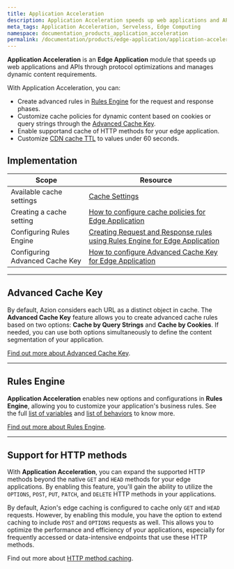 ```yaml
---
title: Application Acceleration
description: Application Acceleration speeds up web applications and APIs through protocol optimizations and manages dynamic content requirements.
meta_tags: Application Acceleration, Serveless, Edge Computing
namespace: documentation_products_application_acceleration
permalink: /documentation/products/edge-application/application-acceleration/
---
```


**Application Acceleration** is an **Edge Application** module that speeds up web applications and APIs through protocol optimizations and manages dynamic content requirements.

With Application Acceleration, you can:

- Create advanced rules in [Rules Engine](/en/documentation/products/edge-application/rules-engine/) for the request and response phases.
- Customize cache policies for dynamic content based on cookies or query strings through the [Advanced Cache Key](/en/documentation/products/edge-application/cache-settings/#advanced-cache-key/).
- Enable supportand cache of HTTP methods for your edge application.
- Customize [CDN cache TTL](/en/documentation/products/edge-application/cache-settings/#cdn-cache-settings) to values under 60 seconds.

## Implementation

| Scope | Resource |
| --- | --- |
| Available cache settings | [Cache Settings](/en/documentation/products/edge-application/cache-settings/) |
| Creating a cache setting | [How to configure cache policies for Edge Application](/en/documentation/products/guides/edge-caching/) |
| Configuring Rules Engine | [Creating Request and Response rules using Rules Engine for Edge Application](/en/documentation/products/guides/static-sites-on-edge/) |
| Configuring Advanced Cache Key | [How to configure Advanced Cache Key for Edge Application](/en/documentation/products/guides/apis-performance-sites-application-acceleration/) |

---

## Advanced Cache Key

By default, Azion considers each URL as a distinct object in cache. The **Advanced Cache Key** feature allows you to create advanced cache rules based on two options: **Cache by Query Strings** and **Cache by Cookies**. If needed, you can use both options simultaneously to define the content segmentation of your application.

[Find out more about Advanced Cache Key](/en/documentation/products/edge-application/cache-settings/#advanced-cache-key).

---

## Rules Engine

**Application Acceleration** enables new options and configurations in **Rules Engine**, allowing you to customize your application's business rules. See the full [list of variables](/en/documentation/products/edge-application/rules-engine/#variables) and [list of behaviors](/en/documentation/products/edge-application/rules-engine/#behaviors) to know more.

[Find out more about Rules Engine](/en/documentation/products/edge-application/rules-engine/).

---

## Support for HTTP methods

With **Application Acceleration**, you can expand the supported HTTP methods beyond the native `GET` and `HEAD` methods for your edge applications. By enabling this feature, you'll gain the ability to utilize the `OPTIONS`, `POST`, `PUT`, `PATCH`, and `DELETE` HTTP methods in your applications.

By default, Azion's edge caching is configured to cache only `GET` and `HEAD` requests. However, by enabling this module, you have the option to extend caching to include `POST` and `OPTIONS` requests as well. This allows you to optimize the performance and efficiency of your applications, especially for frequently accessed or data-intensive endpoints that use these HTTP methods.

Find out more about [HTTP method caching](/en/documentation/products/edge-application/cache-settings/#caching-http-methods).

